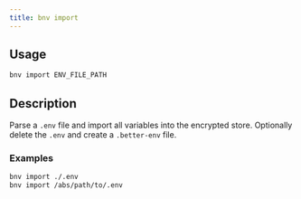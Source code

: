 ```yaml
---
title: bnv import
---
```


## Usage

```bash
bnv import ENV_FILE_PATH
```

## Description

Parse a `.env` file and import all variables into the encrypted store. Optionally delete the `.env` and create a `.better-env` file.

### Examples

```bash
bnv import ./.env
bnv import /abs/path/to/.env
```

